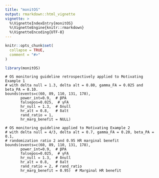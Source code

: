 ```yaml
---
title: "monitOS"
output: rmarkdown::html_vignette
vignette: >
  %\VignetteIndexEntry{monitOS}
  %\VignetteEngine{knitr::rmarkdown}
  %\VignetteEncoding{UTF-8}
---
```


```r
knitr::opts_chunk$set(
  collapse = TRUE,
  comment = "#>"
)
```

```r
library(monitOS)

```

```Example
# OS monitoring guideline retrospectively applied to Motivating Example 1
# with delta null = 1.3, delta alt = 0.80, gamma_FA = 0.025 and  beta_PA = 0.10.
bounds(events=c(60, 89, 110, 131, 178),
       power_int=0.9,  # βPA
       falsepos=0.025,  # γFA
       hr_null = 1.3,  # δnull
       hr_alt = 0.8,   # δalt
       rand_ratio = 1,
       hr_marg_benefit = NULL)

```

```Example
# OS monitoring guideline applied to Motivating Example 2
# with delta null = 4/3, delta alt = 0.7, gamma_FA = 0.20, beta_PA = 0.1, 
# randomization ratio 2 and 0.95 HR marginal benefit
bounds(events=c(60, 89, 110, 131, 178),
       power_int=0.9,  # βPA
       falsepos=0.025,  # γFA
       hr_null = 1.3,  # δnull
       hr_alt = 0.8,   # δalt
       rand_ratio = 2, # rand_ratio
       hr_marg_benefit = 0.95)  # Marginal HR benefit
```
